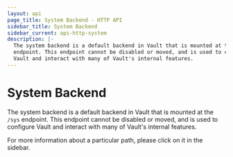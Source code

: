 ```yaml
---
layout: api
page_title: System Backend - HTTP API
sidebar_title: System Backend
sidebar_current: api-http-system
description: |-
  The system backend is a default backend in Vault that is mounted at the `/sys`
  endpoint. This endpoint cannot be disabled or moved, and is used to configure
  Vault and interact with many of Vault's internal features.
---
```


# System Backend

The system backend is a default backend in Vault that is mounted at the `/sys`
endpoint. This endpoint cannot be disabled or moved, and is used to configure
Vault and interact with many of Vault's internal features.

For more information about a particular path, please click on it in the sidebar.
